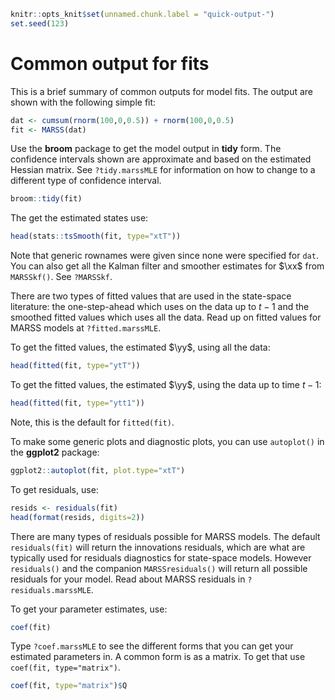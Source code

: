 ```r
knitr::opts_knit$set(unnamed.chunk.label = "quick-output-")
set.seed(123)
```
# Common output for fits {#chap-short-output}

This is a brief summary of common outputs for model fits. The output are shown with the following simple fit:
```r
dat <- cumsum(rnorm(100,0,0.5)) + rnorm(100,0,0.5)
fit <- MARSS(dat)
```

Use the **broom** package to get the model output in **tidy** form. The confidence intervals shown are approximate and based on the estimated Hessian matrix. See `?tidy.marssMLE` for information on how to change to a different type of confidence interval.

```r
broom::tidy(fit)
```

The get the estimated states use:
```r
head(stats::tsSmooth(fit, type="xtT"))
```
Note that generic rownames were given since none were specified for `dat`.
You can also get all the Kalman filter and smoother estimates for $\xx$ from `MARSSkf()`. See `?MARSSkf`.

There are two types of fitted values that are used in the state-space literature: the one-step-ahead which uses on the data up to $t-1$ and the smoothed fitted values which uses all the data. Read up on fitted values for MARSS models at `?fitted.marssMLE`.

To get the fitted values, the estimated $\yy$, using all the data:
```r
head(fitted(fit, type="ytT"))
```
To get the fitted values, the estimated $\yy$, using the data up to time $t-1$:
```r
head(fitted(fit, type="ytt1"))
```
Note, this is the default for `fitted(fit)`.

To make some generic plots and diagnostic plots, you can use `autoplot()` in the **ggplot2** package:
```r
ggplot2::autoplot(fit, plot.type="xtT")
```

To get residuals, use:
```r
resids <- residuals(fit)
head(format(resids, digits=2))
```
There are many types of residuals possible for MARSS models. The default `residuals(fit)` will return the innovations residuals, which are what are typically used for residuals diagnostics for state-space models. However `residuals()` and the companion `MARSSresiduals()` will return all possible residuals for your model. Read about MARSS residuals in `?residuals.marssMLE`.

To get your parameter estimates, use:
```r
coef(fit)
```
Type `?coef.marssMLE` to see the different forms that you can get your estimated parameters in. A common form is as a matrix. To get that use `coef(fit, type="matrix")`.
```r
coef(fit, type="matrix")$Q
```



